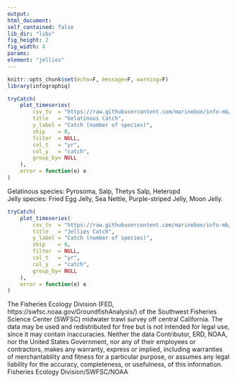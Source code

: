 ```yaml
---
output:
html_document:
self_contained: false
lib_dir: "libs"
fig_height: 2
fig_width: 4
params:
element: "jellies"
---
```


```r
knitr::opts_chunk$set(echo=F, message=F, warning=F)
library(infographiq)
```

<base target="_parent">

```r
tryCatch(
    plot_timeseries(
        csv_tv  = "https://raw.githubusercontent.com/marinebon/info-mb/master/prep/data/forage_inverts/FED_Gelatinous_catch.csv",
        title   = "Gelatinous Catch",
        y_label = "Catch (number of species)",
        skip    = 0,
        filter  = NULL,
        col_t   = "yr",
        col_y   = "catch",
        group_by= NULL
    ),
    error = function(e) e
)
```
Gelatinous species: Pyrosoma, Salp, Thetys Salp, Heteropd<br>
Jelly species: Fried Egg Jelly, Sea Nettle, Purple-striped Jelly, Moon Jelly.

```r
tryCatch(
    plot_timeseries(
        csv_tv  = "https://raw.githubusercontent.com/marinebon/info-mb/master/prep/data/forage_inverts/FED_Jellies_catch..csv",
        title   = "Jellies Catch",
        y_label = "Catch (number of species)",
        skip    = 0,
        filter  = NULL,
        col_t   = "yr",
        col_y   = "catch",
        group_by= NULL
    ),
    error = function(e) e
)
```
The Fisheries Ecology Division (FED, https://swfsc.noaa.gov/GroundfishAnalysis/) of the Southwest Fisheries Science Center (SWFSC)  midwater trawl survey off central California. The data may be used and redistributed for free but is not intended
for legal use, since it may contain inaccuracies. Neither the data
Contributor, ERD, NOAA, nor the United States Government, nor any
of their employees or contractors, makes any warranty, express or
implied, including warranties of merchantability and fitness for a
particular purpose, or assumes any legal liability for the accuracy,
completeness, or usefulness, of this information. Fisheries Ecology Division/SWFSC/NOAA
